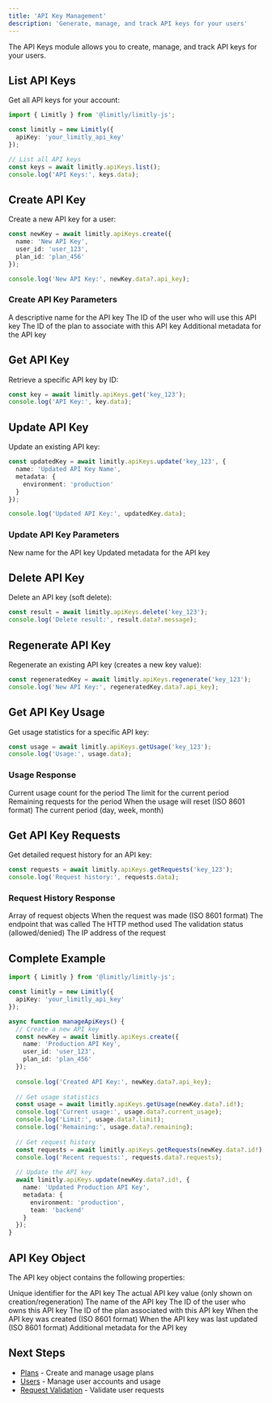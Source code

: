 ```yaml
---
title: 'API Key Management'
description: 'Generate, manage, and track API keys for your users'
---
```


The API Keys module allows you to create, manage, and track API keys for your users.

## List API Keys

Get all API keys for your account:

```typescript
import { Limitly } from '@limitly/limitly-js';

const limitly = new Limitly({
  apiKey: 'your_limitly_api_key'
});

// List all API keys
const keys = await limitly.apiKeys.list();
console.log('API Keys:', keys.data);
```

## Create API Key

Create a new API key for a user:

```typescript
const newKey = await limitly.apiKeys.create({
  name: 'New API Key',
  user_id: 'user_123',
  plan_id: 'plan_456'
});

console.log('New API Key:', newKey.data?.api_key);
```

### Create API Key Parameters

<ParamField body="name" type="string" required>
  A descriptive name for the API key
</ParamField>

<ParamField body="user_id" type="string" required>
  The ID of the user who will use this API key
</ParamField>

<ParamField body="plan_id" type="string">
  The ID of the plan to associate with this API key
</ParamField>

<ParamField body="metadata" type="object">
  Additional metadata for the API key
</ParamField>

## Get API Key

Retrieve a specific API key by ID:

```typescript
const key = await limitly.apiKeys.get('key_123');
console.log('API Key:', key.data);
```

## Update API Key

Update an existing API key:

```typescript
const updatedKey = await limitly.apiKeys.update('key_123', {
  name: 'Updated API Key Name',
  metadata: {
    environment: 'production'
  }
});

console.log('Updated API Key:', updatedKey.data);
```

### Update API Key Parameters

<ParamField body="name" type="string">
  New name for the API key
</ParamField>

<ParamField body="metadata" type="object">
  Updated metadata for the API key
</ParamField>

## Delete API Key

Delete an API key (soft delete):

```typescript
const result = await limitly.apiKeys.delete('key_123');
console.log('Delete result:', result.data?.message);
```

## Regenerate API Key

Regenerate an existing API key (creates a new key value):

```typescript
const regeneratedKey = await limitly.apiKeys.regenerate('key_123');
console.log('New API Key:', regeneratedKey.data?.api_key);
```

## Get API Key Usage

Get usage statistics for a specific API key:

```typescript
const usage = await limitly.apiKeys.getUsage('key_123');
console.log('Usage:', usage.data);
```

### Usage Response

<ParamField body="current_usage" type="number">
  Current usage count for the period
</ParamField>

<ParamField body="limit" type="number">
  The limit for the current period
</ParamField>

<ParamField body="remaining" type="number">
  Remaining requests for the period
</ParamField>

<ParamField body="reset_time" type="string">
  When the usage will reset (ISO 8601 format)
</ParamField>

<ParamField body="period" type="string">
  The current period (day, week, month)
</ParamField>

## Get API Key Requests

Get detailed request history for an API key:

```typescript
const requests = await limitly.apiKeys.getRequests('key_123');
console.log('Request history:', requests.data);
```

### Request History Response

<ParamField body="requests" type="array">
  Array of request objects
</ParamField>

<ParamField body="requests[].timestamp" type="string">
  When the request was made (ISO 8601 format)
</ParamField>

<ParamField body="requests[].endpoint" type="string">
  The endpoint that was called
</ParamField>

<ParamField body="requests[].method" type="string">
  The HTTP method used
</ParamField>

<ParamField body="requests[].status" type="string">
  The validation status (allowed/denied)
</ParamField>

<ParamField body="requests[].ip_address" type="string">
  The IP address of the request
</ParamField>

## Complete Example

```typescript
import { Limitly } from '@limitly/limitly-js';

const limitly = new Limitly({
  apiKey: 'your_limitly_api_key'
});

async function manageApiKeys() {
  // Create a new API key
  const newKey = await limitly.apiKeys.create({
    name: 'Production API Key',
    user_id: 'user_123',
    plan_id: 'plan_456'
  });
  
  console.log('Created API Key:', newKey.data?.api_key);
  
  // Get usage statistics
  const usage = await limitly.apiKeys.getUsage(newKey.data?.id!);
  console.log('Current usage:', usage.data?.current_usage);
  console.log('Limit:', usage.data?.limit);
  console.log('Remaining:', usage.data?.remaining);
  
  // Get request history
  const requests = await limitly.apiKeys.getRequests(newKey.data?.id!);
  console.log('Recent requests:', requests.data?.requests);
  
  // Update the API key
  await limitly.apiKeys.update(newKey.data?.id!, {
    name: 'Updated Production API Key',
    metadata: {
      environment: 'production',
      team: 'backend'
    }
  });
}
```

## API Key Object

The API key object contains the following properties:

<ParamField body="id" type="string">
  Unique identifier for the API key
</ParamField>

<ParamField body="api_key" type="string">
  The actual API key value (only shown on creation/regeneration)
</ParamField>

<ParamField body="name" type="string">
  The name of the API key
</ParamField>

<ParamField body="user_id" type="string">
  The ID of the user who owns this API key
</ParamField>

<ParamField body="plan_id" type="string">
  The ID of the plan associated with this API key
</ParamField>

<ParamField body="created_at" type="string">
  When the API key was created (ISO 8601 format)
</ParamField>

<ParamField body="updated_at" type="string">
  When the API key was last updated (ISO 8601 format)
</ParamField>

<ParamField body="metadata" type="object">
  Additional metadata for the API key
</ParamField>

## Next Steps

- [Plans](/sdk/plans) - Create and manage usage plans
- [Users](/sdk/users) - Manage user accounts and usage
- [Request Validation](/sdk/validation) - Validate user requests 